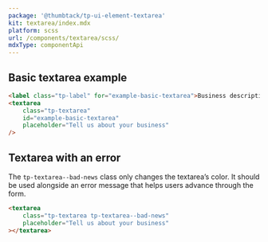 ```yaml
---
package: '@thumbtack/tp-ui-element-textarea'
kit: textarea/index.mdx
platform: scss
url: /components/textarea/scss/
mdxType: componentApi
---
```



## Basic textarea example

```html
<label class="tp-label" for="example-basic-textarea">Business description</label>
<textarea
    class="tp-textarea"
    id="example-basic-textarea"
    placeholder="Tell us about your business"
/>
```

## Textarea with an error

The `tp-textarea--bad-news` class only changes the textarea’s color. It should be used alongside an error message that helps users advance through the form.

```html
<textarea
    class="tp-textarea tp-textarea--bad-news"
    placeholder="Tell us about your business"
></textarea>
```
